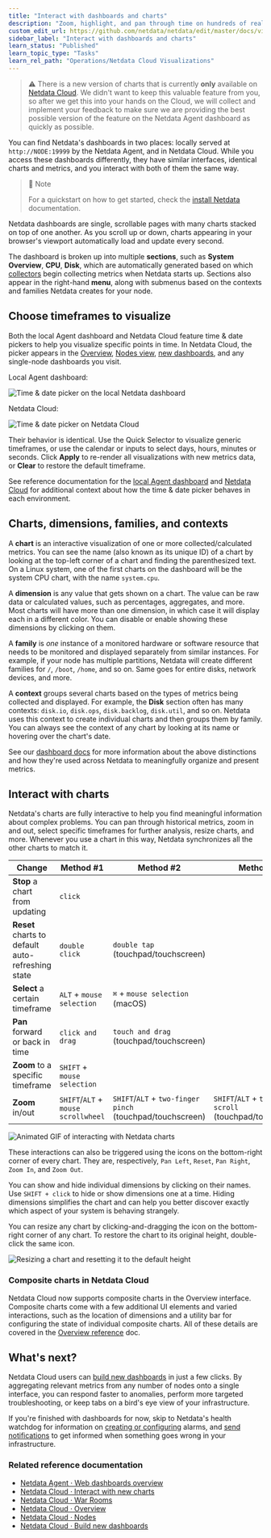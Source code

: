 ```yaml
---
title: "Interact with dashboards and charts"
description: "Zoom, highlight, and pan through time on hundreds of real-time, interactive charts to quickly discover the root cause of any anomaly."
custom_edit_url: https://github.com/netdata/netdata/edit/master/docs/visualize/interact-dashboards-charts.md
sidebar_label: "Interact with dashboards and charts"
learn_status: "Published"
learn_topic_type: "Tasks"
learn_rel_path: "Operations/Netdata Cloud Visualizations"
---
```



> ⚠️ There is a new version of charts that is currently **only** available on [Netdata Cloud](/docs/nightly/operations/visualizations/interact-with-charts). We didn't
> want to keep this valuable feature from you, so after we get this into your hands on the Cloud, we will collect and implement your feedback to make sure we are providing the best possible version of the feature on the Netdata Agent dashboard as quickly as possible.

You can find Netdata's dashboards in two places: locally served at `http://NODE:19999` by the Netdata Agent, and in
Netdata Cloud. While you access these dashboards differently, they have similar interfaces, identical charts and
metrics, and you interact with both of them the same way.

> 📑 Note 
> 
> For a quickstart on how to get started, check the [install Netdata](/docs/nightly/getting-started/install-netdata) documentation.

Netdata dashboards are single, scrollable pages with many charts stacked on top of one another. As you scroll up or
down, charts appearing in your browser's viewport automatically load and update every second.

The dashboard is broken up into multiple **sections**, such as **System Overview**, **CPU**, **Disk**, which are
automatically generated based on which [collectors](/docs/nightly/concepts/collectors) begin collecting metrics when
Netdata starts up. Sections also appear in the right-hand **menu**, along with submenus based on the contexts and
families Netdata creates for your node.

## Choose timeframes to visualize

Both the local Agent dashboard and Netdata Cloud feature time & date pickers to help you visualize specific points in
time. In Netdata Cloud, the picker appears in the [Overview](/docs/nightly/operations/netdata-cloud-visualizations/see-an-overview-of-your-infrastructure), [Nodes
view](https://github.com/netdata/netdata/blob/master/docs/cloud/visualize/nodes.md), [new
dashboards](https://github.com/netdata/netdata/blob/master/docs/cloud/visualize/dashboards.md), and any single-node dashboards you visit.

Local Agent dashboard:

![Time & date picker on the local Netdata
dashboard](https://user-images.githubusercontent.com/1153921/101512538-5875d080-3938-11eb-8daf-0fbd0948a04b.png)

Netdata Cloud:

![Time & date picker on Netdata
Cloud](https://user-images.githubusercontent.com/1153921/101512689-86f3ab80-3938-11eb-8abc-12171a9b8a5e.png)

Their behavior is identical. Use the Quick Selector to visualize generic timeframes, or use the calendar or inputs to
select days, hours, minutes or seconds. Click **Apply** to re-render all visualizations with new metrics data, or
**Clear** to restore the default timeframe.

See reference documentation for the [local Agent dashboard](/docs/nightly/references/local-agent-dashboard#time--date-picker) and [Netdata
Cloud](https://github.com/netdata/netdata/blob/master/docs/cloud/war-rooms.md#time--date-picker) for additional context about how the time &
date picker behaves in each environment.

## Charts, dimensions, families, and contexts

A **chart** is an interactive visualization of one or more collected/calculated metrics. You can see the name (also
known as its unique ID) of a chart by looking at the top-left corner of a chart and finding the parenthesized text. On a
Linux system, one of the first charts on the dashboard will be the system CPU chart, with the name `system.cpu`.

A **dimension** is any value that gets shown on a chart. The value can be raw data or calculated values, such as
percentages, aggregates, and more. Most charts will have more than one dimension, in which case it will display each in
a different color. You can disable or enable showing these dimensions by clicking on them.

A **family** is _one_ instance of a monitored hardware or software resource that needs to be monitored and displayed
separately from similar instances. For example, if your node has multiple partitions, Netdata will create different
families for `/`, `/boot`, `/home`, and so on. Same goes for entire disks, network devices, and more.

A **context** groups several charts based on the types of metrics being collected and displayed. For example, the
**Disk** section often has many contexts: `disk.io`, `disk.ops`, `disk.backlog`, `disk.util`, and so on. Netdata uses
this context to create individual charts and then groups them by family. You can always see the context of any chart by
looking at its name or hovering over the chart's date.

See our [dashboard docs](/docs/nightly/developers/web/dashboards#charts-contexts-families) for more information about the above distinctions
and how they're used across Netdata to meaningfully organize and present metrics.

## Interact with charts

Netdata's charts are fully interactive to help you find meaningful information about complex problems. You can pan
through historical metrics, zoom in and out, select specific timeframes for further analysis, resize charts, and more.
Whenever you use a chart in this way, Netdata synchronizes all the other charts to match it.

| Change                                            | Method #1                           | Method #2                                                 | Method #3                                                  |
| ------------------------------------------------- | ----------------------------------- | --------------------------------------------------------- | ---------------------------------------------------------- |
| **Stop** a chart from updating                    | `click`                             |                                                           |                                                            |
| **Reset** charts to default auto-refreshing state | `double click`                      | `double tap` (touchpad/touchscreen)                       |                                                            |
| **Select** a certain timeframe                    | `ALT` + `mouse selection`           | `⌘` + `mouse selection` (macOS)                           |                                                            |
| **Pan** forward or back in time                   | `click and drag`                    | `touch and drag` (touchpad/touchscreen)                   |                                                            |
| **Zoom** to a specific timeframe                  | `SHIFT` + `mouse selection`         |                                                           |                                                            |
| **Zoom** in/out                                   | `SHIFT`/`ALT` + `mouse scrollwheel` | `SHIFT`/`ALT` + `two-finger pinch` (touchpad/touchscreen) | `SHIFT`/`ALT` + `two-finger scroll` (touchpad/touchscreen) |

![Animated GIF of interacting with Netdata
charts](https://user-images.githubusercontent.com/1153921/102652236-051b3380-412b-11eb-8f7c-a2372ed92cd0.gif)

These interactions can also be triggered using the icons on the bottom-right corner of every chart. They are,
respectively, `Pan Left`, `Reset`, `Pan Right`, `Zoom In`, and `Zoom Out`.

You can show and hide individual dimensions by clicking on their names. Use `SHIFT + click` to hide or show dimensions
one at a time. Hiding dimensions simplifies the chart and can help you better discover exactly which aspect of your
system is behaving strangely.

You can resize any chart by clicking-and-dragging the icon on the bottom-right corner of any chart. To restore the chart
to its original height, double-click the same icon.

![Resizing a chart and resetting it to the default
height](https://user-images.githubusercontent.com/1153921/102652691-24b25c00-412b-11eb-9e2c-95325fcedc67.gif)

### Composite charts in Netdata Cloud

Netdata Cloud now supports composite charts in the Overview interface. Composite charts come with a few additional UI
elements and varied interactions, such as the location of dimensions and a utility bar for configuring the state of
individual composite charts. All of these details are covered in the [Overview
reference](https://github.com/netdata/netdata/blob/master/docs/cloud/visualize/overview.md) doc.

## What's next?

Netdata Cloud users can [build new dashboards](/docs/nightly/operations/netdata-cloud-visualizations/create-new-dashboards) in just a few clicks. By
aggregating relevant metrics from any number of nodes onto a single interface, you can respond faster to anomalies,
perform more targeted troubleshooting, or keep tabs on a bird's eye view of your infrastructure.

If you're finished with dashboards for now, skip to Netdata's health watchdog for information on [creating or
configuring](https://github.com/netdata/netdata/blob/master/docs/monitor/configure-alarms.md) alarms, and [send notifications](/docs/nightly/integrations/notify/notify)
to get informed when something goes wrong in your infrastructure.

### Related reference documentation

-   [Netdata Agent · Web dashboards overview](/docs/nightly/developers/web/dashboards)
-   [Netdata Cloud · Interact with new charts](/docs/nightly/operations/visualizations/interact-with-charts)
-   [Netdata Cloud · War Rooms](/docs/nightly/operations/war-rooms)
-   [Netdata Cloud · Overview](/docs/nightly/operations/visualizations/home-overview-and-single-node-view)
-   [Netdata Cloud · Nodes](/docs/nightly/operations/visualizations/nodes-view)
-   [Netdata Cloud · Build new dashboards](/docs/nightly/operations/visualizations/build-new-dashboards)


